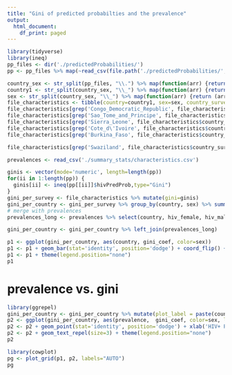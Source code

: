 ```yaml
---
title: "Gini of predicted probabilties and the prevalence"
output:
  html_document:
    df_print: paged
---
```



```r
library(tidyverse)
library(ineq)
pp_files <- dir('./predictedProbabilities/')
pp <- pp_files %>% map(~read_csv(file.path('./predictedProbabilities/', .)))

country_sex <- str_split(pp_files, "\\.") %>% map(function(arr) {return (arr[[1]])}) %>% unlist()
country1 <- str_split(country_sex, "\\_") %>% map(function(arr) {return (arr[[1]])}) %>% unlist()
sex <- str_split(country_sex, "\\_") %>% map(function(arr) {return (arr[[length(arr)]])}) %>% unlist()
file_characteristics <- tibble(country=country1, sex=sex, country_survey_sex=country_sex)
file_characteristics[grep('Congo_Democratic_Republic', file_characteristics$country_survey_sex ), 'country'] <- 'Congo_Democratic_Republic'
file_characteristics[grep('Sao_Tome_and_Principe', file_characteristics$country_survey_sex ), 'country'] <- 'Sao_Tome_and_Principe'
file_characteristics[grep('Sierra_Leone', file_characteristics$country_survey_sex ), 'country'] <- 'Sierra_Leone'
file_characteristics[grep('Cote_d\'Ivoire', file_characteristics$country_survey_sex ), 'country'] <- 'Cote_d\'Ivoire'
file_characteristics[grep('Burkina_Faso', file_characteristics$country_survey_sex ), 'country'] <- 'Burkina_Faso'

file_characteristics[grep('Swaziland', file_characteristics$country_survey_sex ), 'country'] <- 'eSwatini'

```

```r
prevalences <- read_csv('./summary_stats/characteristics.csv')
```

```r
ginis <- vector(mode='numeric', length=length(pp))
for(ii in 1:length(pp)) {
  ginis[ii] <- ineq(pp[[ii]]$hivPredProb,type="Gini")  
}
gini_per_survey <- file_characteristics %>% mutate(gini=ginis)
gini_per_country <- gini_per_survey %>% group_by(country, sex) %>% summarize(gini_coef=mean(gini))
# merge with prevalences
prevalences_long <- prevalences %>% select(country, hiv_female, hiv_male) %>% pivot_longer(cols=2:3) %>% rename(sex=name, prevalence=value) %>% mutate(sex=ifelse(sex == 'hiv_female', 'f', 'm'))

gini_per_country <- gini_per_country %>% left_join(prevalences_long)
```


```r
p1 <- ggplot(gini_per_country, aes(country, gini_coef, color=sex))
p1 <- p1 + geom_bar(stat='identity', position='dodge') + coord_flip() + ylab('Gini Coef. of Predicted Probability') 
p1 <- p1 + theme(legend.position="none")
p1
```


# prevalence vs. gini
```r
library(ggrepel)
gini_per_country <- gini_per_country %>% mutate(plot_label = paste(country, " (", sex, ")", sep=""))
p2 <- ggplot(gini_per_country, aes(prevalence,  gini_coef, color=sex, label=plot_label))
p2 <- p2 + geom_point(stat='identity', position='dodge') + xlab('HIV+ Prevalence') + ylab("Gini Coef. of Predicted Probability")
p2 <- p2 + geom_text_repel(size=3) + theme(legend.position="none")
p2
```

```r
library(cowplot)
pg <- plot_grid(p1, p2, labels="AUTO")
pg
```
